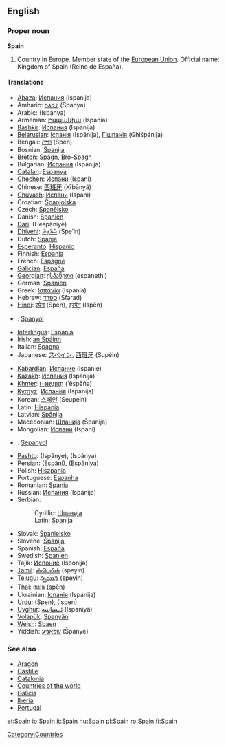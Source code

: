 ==English==
{{wikipedia}}
===Proper noun===
'''Spain'''

# Country in Europe. Member state of the [[European Union]]. Official name: Kingdom of Spain (Reino de España).

====Translations====
{{top}}
*[[Abaza]]: [[Испания]] (Ispanija)
*Amharic: [[ስጳንያ]] (Spanya)
*Arabic: {{ARchar|[[اسبانيا]]}} (Isbánya) {{f}}
*Armenian: [[Իսպանիա]] (Ispania)
*[[Bashkir]]: [[Испания]] (Ispanija)
*[[Belarusian]]: [[Іспанія]] (Ispánija), [[Гішпанія]] (Ghišpánija) {{f}}
*Bengali: [[স্পেন]] (Spen)
*Bosnian: [[Španija]] {{f}}
*[[Breton]]: [[Spagn]], [[Bro-Spagn]]
*Bulgarian: [[Испания]] (Ispánija) {{f}}
*[[Catalan]]: [[Espanya]] {{f}}
*[[Chechen]]: [[Испани]] (Ispani)
*Chinese: [[西班牙]] (Xībānyă)
*[[Chuvash]]: [[Испани]] (Ispani)
*Croatian: [[Španjolska]] {{f}}
*Czech: [[Španělsko]]
*Danish: [[Spanien]]
*[[Dari]]: {{FAchar|[[هسپانیه]]}} (Hespâniye)
*[[Dhivehi]]: [[ސްޕެއިން]] (Spe’in)
*Dutch: [[Spanje]]
*[[Esperanto]]: [[Hispanio]]
*Finnish: [[Espanja]]
*French: [[Espagne]] {{f}}
*[[Galician]]: [[España]]
*[[Georgian]]: [[ესპანეთი]] (espanethi)
*German: [[Spanien]] {{n}}
*Greek: [[Ισπανία]] (Ispanía) {{f}}
*Hebrew: [[ספרד]] (Sfarad)
*[[Hindi]]: [[स्पेन]] (Spen), [[इस्पैन]] (Ispēn)
*{{id}}: [[Spanyol]]
*[[Interlingua]]: [[Espania]]
*Irish: [[an Spáinn]] {{f}}
*Italian: [[Spagna]] {{f}}
*Japanese: [[スペイン]], [[西班牙]] (Supéin)
{{mid}}
*[[Kabardian]]: [[Испание]] (Ispanie)
*[[Kazakh]]: [[Испания]] (Ispanija)
*[[Khmer]]: [[េអស្បាញ]] (’ēspāña)
*[[Kyrgyz]]: [[Испания]] (Ispanija)
*Korean: [[스페인]] (Seupein)
*Latin: [[Hispania]] {{f}}
*Latvian: [[Spānija]] {{f}}
*Macedonian: [[Шпанија#Macedonian|Шпанија]] (Španija) {{f}}
*Mongolian: [[Испани]] (Ispani)
*{{ms}}: [[Sepanyol]]
*[[Pashto]]: {{FAchar|[[اسپانيه]]}} (Ispânye), {{FAchar|[[اسپانيا]]}} (Ispânya)
*Persian: {{FAchar|[[اسپانی]]}} (Espâni), {{FAchar|[[اسپانیا]]}} (Espâniya)
*Polish: [[Hiszpania]] {{f}}
*Portuguese: [[Espanha]] {{f}}
*Romanian: [[Spania]] {{f}}
*Russian: [[Испания]] (Ispánija) {{f}}
*Serbian:
*:Cyrillic: [[Шпанија#Serbian|Шпанија]] {{f}}
*:Latin: [[Španija#Serbian|Španija]] {{f}}
*Slovak: [[Španielsko]] {{n}}
*Slovene: [[Španija]] {{f}}
*Spanish: [[España]] {{f}}
*Swedish: [[Spanien]]
*Tajik: [[Испониё]] (Isponijə)
*[[Tamil]]: [[ஸ்பெயின்]] (speyin)
*[[Telugu]]: [[స్పెయిన]] (speyin)
*Thai: [[สเปน]] (spēn)
*Ukrainian: [[Іспанія]] (Ispánija) {{f}}
*[[Urdu]]: {{FAchar|[[سپین]]}} (Spen), {{FAchar|[[اسپین]]}} (Ispen)
*[[Uyghur]]: [[ﺋﯩﺴﭙﺎﻧﯩﻴﻪ]] (Ispaniyä)
*[[Volapük]]: [[Spanyän]]
*[[Welsh]]: [[Sbaen]] {{f}}
*Yiddish: [[שפּאַניע]] (Španye)
{{bottom}}

===See also===
*[[Aragon]]
*[[Castille]]
*[[Catalonia]]
*[[Countries of the world]]
*[[Galicia]]
*[[Iberia]]
*[[Portugal]]

[[Category:Countries]]

[[et:Spain]]
[[io:Spain]]
[[it:Spain]]
[[hu:Spain]]
[[pl:Spain]]
[[ro:Spain]]
[[fi:Spain]]